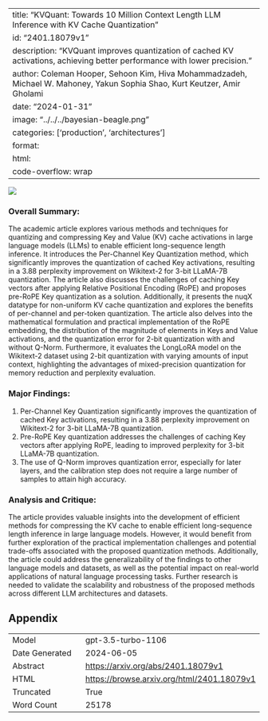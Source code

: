 
---
title: "KVQuant: Towards 10 Million Context Length LLM Inference with KV Cache Quantization"
id: "2401.18079v1"
description: "KVQuant improves quantization of cached KV activations, achieving better performance with lower precision."
author: Coleman Hooper, Sehoon Kim, Hiva Mohammadzadeh, Michael W. Mahoney, Yakun Sophia Shao, Kurt Keutzer, Amir Gholami
date: "2024-01-31"
image: "../../../bayesian-beagle.png"
categories: ['production', 'architectures']
format:
  html:
    code-overflow: wrap
---

![](../../../bayesian-beagle.png)

### Overall Summary:

The academic article explores various methods and techniques for quantizing and compressing Key and Value (KV) cache activations in large language models (LLMs) to enable efficient long-sequence length inference. It introduces the Per-Channel Key Quantization method, which significantly improves the quantization of cached Key activations, resulting in a 3.88 perplexity improvement on Wikitext-2 for 3-bit LLaMA-7B quantization. The article also discusses the challenges of caching Key vectors after applying Relative Positional Encoding (RoPE) and proposes pre-RoPE Key quantization as a solution. Additionally, it presents the nuqX datatype for non-uniform KV cache quantization and explores the benefits of per-channel and per-token quantization. The article also delves into the mathematical formulation and practical implementation of the RoPE embedding, the distribution of the magnitude of elements in Keys and Value activations, and the quantization error for 2-bit quantization with and without Q-Norm. Furthermore, it evaluates the LongLoRA model on the Wikitext-2 dataset using 2-bit quantization with varying amounts of input context, highlighting the advantages of mixed-precision quantization for memory reduction and perplexity evaluation.

### Major Findings:
1. Per-Channel Key Quantization significantly improves the quantization of cached Key activations, resulting in a 3.88 perplexity improvement on Wikitext-2 for 3-bit LLaMA-7B quantization.
2. Pre-RoPE Key quantization addresses the challenges of caching Key vectors after applying RoPE, leading to improved perplexity for 3-bit LLaMA-7B quantization.
3. The use of Q-Norm improves quantization error, especially for later layers, and the calibration step does not require a large number of samples to attain high accuracy.

### Analysis and Critique:
The article provides valuable insights into the development of efficient methods for compressing the KV cache to enable efficient long-sequence length inference in large language models. However, it would benefit from further exploration of the practical implementation challenges and potential trade-offs associated with the proposed quantization methods. Additionally, the article could address the generalizability of the findings to other language models and datasets, as well as the potential impact on real-world applications of natural language processing tasks. Further research is needed to validate the scalability and robustness of the proposed methods across different LLM architectures and datasets.

## Appendix

|          |          |
|----------|----------|
| Model     | gpt-3.5-turbo-1106       |
| Date Generated     | 2024-06-05       |
| Abstract | [https://arxiv.org/abs/2401.18079v1](https://arxiv.org/abs/2401.18079v1)        |
| HTML     | [https://browse.arxiv.org/html/2401.18079v1](https://browse.arxiv.org/html/2401.18079v1)       |
| Truncated       | True       |
| Word Count       | 25178       |